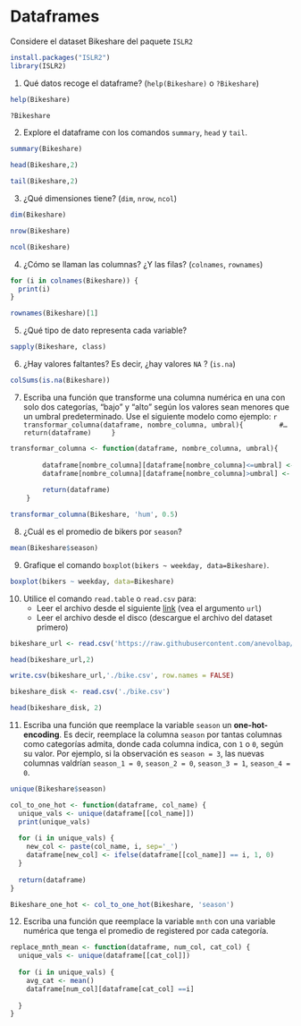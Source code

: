 # Dataframes

Considere el dataset Bikeshare del paquete `ISLR2`

```r
install.packages("ISLR2")
library(ISLR2)
```

1. Qué datos recoge el dataframe? (`help(Bikeshare)` o `?Bikeshare`)

```r
help(Bikeshare)
```

```r
?Bikeshare
```

2. Explore el dataframe con los comandos `summary`, `head` y `tail`.

```r
summary(Bikeshare)
```

```r
head(Bikeshare,2)
```

```r
tail(Bikeshare,2)
```

3. ¿Qué dimensiones tiene? (`dim`, `nrow`, `ncol`)

```r
dim(Bikeshare)
```

```r
nrow(Bikeshare)
```

```r
ncol(Bikeshare)
```

4. ¿Cómo se llaman las columnas? ¿Y las filas? (`colnames`, `rownames`)

```r
for (i in colnames(Bikeshare)) {
  print(i)
}
```

```r
rownames(Bikeshare)[1]
```

5. ¿Qué tipo de dato representa cada variable?

```r
sapply(Bikeshare, class)
```

6. ¿Hay valores faltantes? Es decir, ¿hay valores `NA` ? (`is.na`)

```r
colSums(is.na(Bikeshare))
```

7. Escriba una función que transforme una columna numérica en una con solo dos categorías, “bajo” y “alto” según los valores sean menores que un umbral predeterminado. Use el siguiente modelo como ejemplo:
    ```r
    transformar_columna(dataframe, nombre_columna, umbral){
        #…
        return(dataframe)
    }
    ```

```r
transformar_columna <- function(dataframe, nombre_columna, umbral){
  
        dataframe[nombre_columna][dataframe[nombre_columna]<=umbral] <- "bajo"
        dataframe[nombre_columna][dataframe[nombre_columna]>umbral] <- "alto"
        
        return(dataframe)
    }
```

```r
transformar_columna(Bikeshare, 'hum', 0.5)
```


8. ¿Cuál es el promedio de bikers por `season`?

```r
mean(Bikeshare$season)
```

9. Grafique el comando `boxplot(bikers ~ weekday, data=Bikeshare)`.

```r
boxplot(bikers ~ weekday, data=Bikeshare)
```

10. Utilice el comando `read.table` o `read.csv` para:
    - Leer el archivo desde el siguiente [link](https://github.com/anevolbap/modulo-nivelador-programacion/blob/master/bikeshare.csv) (vea el argumento `url`)
    - Leer el archivo desde el disco (descargue el archivo del dataset primero)

```r
bikeshare_url <- read.csv('https://raw.githubusercontent.com/anevolbap/modulo-nivelador-programacion/master/bikeshare.csv', sep = ' ')
```

```r
head(bikeshare_url,2)
```

```r
write.csv(bikeshare_url,'./bike.csv', row.names = FALSE)
```

```r
bikeshare_disk <- read.csv('./bike.csv')
```

```r
head(bikeshare_disk, 2)
```

11. Escriba una función que reemplace la variable `season` un **one-hot-encoding**. Es decir, reemplace la columna `season` por tantas columnas como categorías admita, donde cada columna indica, con `1` o `0`, según su valor. Por ejemplo, si la observación es `season = 3`, las nuevas columnas valdrían `season_1 = 0`, `season_2 = 0`, `season_3 = 1`, `season_4 = 0`.


```r
unique(Bikeshare$season)
```

```r
col_to_one_hot <- function(dataframe, col_name) {
  unique_vals <- unique(dataframe[[col_name]])
  print(unique_vals)
  
  for (i in unique_vals) {
    new_col <- paste(col_name, i, sep='_')
    dataframe[new_col] <- ifelse(dataframe[[col_name]] == i, 1, 0)
  }
  
  return(dataframe)
}
```


```r
Bikeshare_one_hot <- col_to_one_hot(Bikeshare, 'season')
```

12. Escriba una función que reemplace la variable `mnth` con una variable numérica que tenga el promedio de registered por cada categoría.

```r

replace_mnth_mean <- function(dataframe, num_col, cat_col) {
  unique_vals <- unique(dataframe[[cat_col]])
  
  for (i in unique_vals) {
    avg_cat <- mean()
    dataframe[num_col][dataframe[cat_col] ==i]
    
  }
}

```

